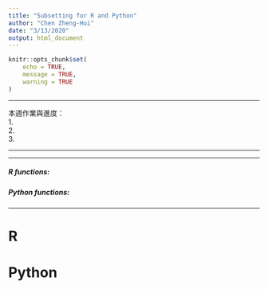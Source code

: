 ```yaml
---
title: "Subsetting for R and Python"
author: "Chen Zheng-Hui"
date: "3/13/2020"
output: html_document
---
```

```r
knitr::opts_chunk$set(
	echo = TRUE,
	message = TRUE,
	warning = TRUE
)
```
***
本週作業與進度：  
1.  
2.  
3.  

***

***
##### __R__ __functions__:  


##### __Python__ __functions__:  

***
# R


# Python



